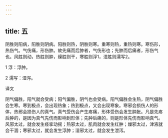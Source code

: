 ```yaml
---
---
---
```

title: 五
---




阴胜则阳病，阳胜则阴病。阳胜则热，阴胜则寒。重寒则热，重热则寒。寒伤形，热伤气。气伤痛，形伤肿。故先痛而后肿者，气伤形也；先肿而后痛者，形伤气也。风胜则动，热胜则肿，燥胜则干，寒胜则浮1，湿胜则濡写2。

1 浮：浮肿。

2 濡写：湿泻。

译文

阴气偏胜，阳气就会受病；阳气偏胜，阴气也会受病。阳气偏胜会生热，阴气偏胜会生寒。寒到极点，会出现热象；热到极点，又会出现寒象。寒邪会损伤人的形体，热邪会损伤人的真气。真气受伤会产生疼痛，形体受伤会发生肿胀。凡是先疼后肿的，是因为真气先伤而影响到形体；先肿后痛的，则是形体先伤而影响真气。风邪太过，就会发生痉挛动摇；热邪太过，肌肉就会发生红肿；燥邪太过，津液就会干涸；寒邪太过，就会发生浮肿；湿邪太过，就会发生泄泻。